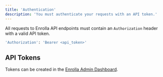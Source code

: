 ```yaml
---
title: 'Authentication'
description: 'You must authenticate your requests with an API token.'
---
```


All requests to Enrolla API endpoints must contain an `Authorization` header with a valid API token.

```bash
'Authorization': 'Bearer <api_token>'
```

## API Tokens

Tokens can be created in the [Enrolla Admin Dashboard](https://app.enrolla.io/apiTokens).
